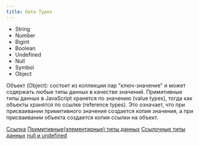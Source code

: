 ```yaml
---
title: Data Types
---
```


- String
- Number
- Bigint
- Boolean
- Undefined
- Null
- Symbol
- Object

Объект (Object): состоит из коллекции пар "ключ-значение" и может содержать любые типы данных в качестве значений. Примитивные типы данных в JavaScript хранятся по значению (value types), тогда как объекты хранятся по ссылке (reference types). Это означает, что при присваивании примитивного значения создается копия значения, а при присваивании объекта создается копия ссылки на объект.

[Ссылка](https://learn.javascript.ru/types)
[Примитивные(элементарные) типы данных](https://developer.mozilla.org/ru/docs/Glossary/Primitive)
[Ссылочные типы данных](https://tech-geek.ru/javascript-obj-as-types/)
[null и undefined](https://frontender.info/exploring-the-abyss-of-null-and-undefined-in-javascript/#:~:text=%D0%9F%D0%BE%D0%BD%D0%B8%D0%BC%D0%B0%D0%BD%D0%B8%D0%B5%20null%20%D0%B8%20undefined,%D0%BE%D0%BB%D0%B8%D1%86%D0%B5%D1%82%D0%B2%D0%BE%D1%80%D1%8F%D0%B5%D1%82%20%D0%BE%D1%82%D1%81%D1%83%D1%82%D1%81%D1%82%D0%B2%D0%B8%D0%B5%20%D0%B7%D0%BD%D0%B0%D1%87%D0%B5%D0%BD%D0%B8%D1%8F%20%D0%BA%D0%B0%D0%BA%20%D1%82%D0%B0%D0%BA%D0%BE%D0%B2%D0%BE%D0%B3%D0%BE.)
